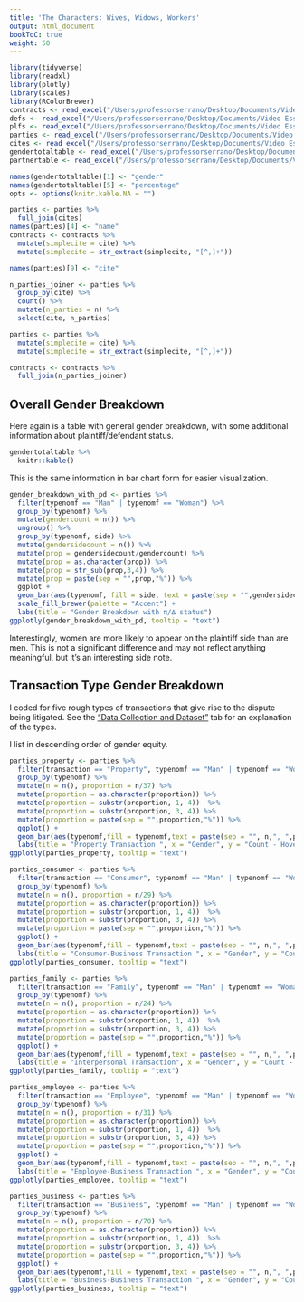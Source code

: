 ```yaml
---
title: 'The Characters: Wives, Widows, Workers'
output: html_document
bookToC: true
weight: 50
---
```


```r
library(tidyverse) 
library(readxl)
library(plotly)
library(scales)
library(RColorBrewer)
contracts <- read_excel("/Users/professorserrano/Desktop/Documents/Video Essays/Law/contracts_gender_r_2.xlsx")
defs <- read_excel("/Users/professorserrano/Desktop/Documents/Video Essays/Law/defs_r.xlsx")
plfs <- read_excel("/Users/professorserrano/Desktop/Documents/Video Essays/Law/plfs_r.xlsx")
parties <- read_excel("/Users/professorserrano/Desktop/Documents/Video Essays/Law/parties_r.xlsx")
cites <- read_excel("/Users/professorserrano/Desktop/Documents/Video Essays/Law/cites_for_contracts.xlsx")
gendertotaltable <- read_excel("/Users/professorserrano/Desktop/Documents/Video Essays/Law/gendertotaltable.xlsx")
partnertable <- read_excel("/Users/professorserrano/Desktop/Documents/Video Essays/Law/partner_table.xlsx")

names(gendertotaltable)[1] <- "gender"
names(gendertotaltable)[5] <- "percentage"
opts <- options(knitr.kable.NA = "")

parties <- parties %>%
  full_join(cites)
names(parties)[4] <- "name"
contracts <- contracts %>%
  mutate(simplecite = cite) %>%
  mutate(simplecite = str_extract(simplecite, "[^,]+"))

names(parties)[9] <- "cite"

n_parties_joiner <- parties %>%
  group_by(cite) %>%
  count() %>%
  mutate(n_parties = n) %>%
  select(cite, n_parties)

parties <- parties %>%
  mutate(simplecite = cite) %>%
  mutate(simplecite = str_extract(simplecite, "[^,]+"))

contracts <- contracts %>%
  full_join(n_parties_joiner)

```


## Overall Gender Breakdown 

Here again is a table with general gender breakdown, with some additional information about plaintiff/defendant status. 

```r

gendertotaltable %>%
  knitr::kable()
```

This is the same information in bar chart form for easier visualization.

```r
gender_breakdown_with_pd <- parties %>%
  filter(typenomf == "Man" | typenomf == "Woman") %>%
  group_by(typenomf) %>%
  mutate(gendercount = n()) %>%
  ungroup() %>%
  group_by(typenomf, side) %>%
  mutate(gendersidecount = n()) %>%
  mutate(prop = gendersidecount/gendercount) %>%
  mutate(prop = as.character(prop)) %>%
  mutate(prop = str_sub(prop,3,4)) %>%
  mutate(prop = paste(sep = "",prop,"%")) %>%
  ggplot +
  geom_bar(aes(typenomf, fill = side, text = paste(sep = "",gendersidecount,", ",prop))) +
  scale_fill_brewer(palette = "Accent") +
  labs(title = "Gender Breakdown with π/∆ status")
ggplotly(gender_breakdown_with_pd, tooltip = "text")


```

Interestingly, women are more likely to appear on the plaintiff side than are men. This is not a significant difference and may not reflect anything meaningful, but it's an interesting side note. 


## Transaction Type Gender Breakdown

I coded for five rough types of transactions that give rise to the dispute being litigated. See the ["Data Collection and Dataset"](/docs/dataset) tab for an explanation of the types. 

I list in descending order of gender equity. 

```r
parties_property <- parties %>%
  filter(transaction == "Property", typenomf == "Man" | typenomf == "Woman") %>%
  group_by(typenomf) %>%
  mutate(n = n(), proportion = n/37) %>%
  mutate(proportion = as.character(proportion)) %>%
  mutate(proportion = substr(proportion, 1, 4))  %>%
  mutate(proportion = substr(proportion, 3, 4)) %>%
  mutate(proportion = paste(sep = "",proportion,"%")) %>%
  ggplot() +
  geom_bar(aes(typenomf,fill = typenomf,text = paste(sep = "", n,", ",proportion)),fill=c("hotpink3","chartreuse4")) +
  labs(title = "Property Transaction ", x = "Gender", y = "Count - Hover for N and %")
ggplotly(parties_property, tooltip = "text")

```


```r
parties_consumer <- parties %>%
  filter(transaction == "Consumer", typenomf == "Man" | typenomf == "Woman") %>%
  group_by(typenomf) %>%
  mutate(n = n(), proportion = n/29) %>%
  mutate(proportion = as.character(proportion)) %>%
  mutate(proportion = substr(proportion, 1, 4))  %>%
  mutate(proportion = substr(proportion, 3, 4)) %>%
  mutate(proportion = paste(sep = "",proportion,"%")) %>%
  ggplot() +
  geom_bar(aes(typenomf,fill = typenomf,text = paste(sep = "", n,", ",proportion)),fill=c("hotpink3","chartreuse4")) +
  labs(title = "Consumer-Business Transaction ", x = "Gender", y = "Count - Hover for N and %")
ggplotly(parties_consumer, tooltip = "text")

```

```r
parties_family <- parties %>%
  filter(transaction == "Family", typenomf == "Man" | typenomf == "Woman") %>%
  group_by(typenomf) %>%
  mutate(n = n(), proportion = n/24) %>%
  mutate(proportion = as.character(proportion)) %>%
  mutate(proportion = substr(proportion, 1, 4))  %>%
  mutate(proportion = substr(proportion, 3, 4)) %>%
  mutate(proportion = paste(sep = "",proportion,"%")) %>%
  ggplot() +
  geom_bar(aes(typenomf,fill = typenomf,text = paste(sep = "", n,", ",proportion)),fill=c("hotpink3","chartreuse4")) +
  labs(title = "Interpersonal Transaction", x = "Gender", y = "Count - Hover for N and %")
ggplotly(parties_family, tooltip = "text")

```


```r
parties_employee <- parties %>%
  filter(transaction == "Employee", typenomf == "Man" | typenomf == "Woman") %>%
  group_by(typenomf) %>%
  mutate(n = n(), proportion = n/31) %>%
  mutate(proportion = as.character(proportion)) %>%
  mutate(proportion = substr(proportion, 1, 4))  %>%
  mutate(proportion = substr(proportion, 3, 4)) %>%
  mutate(proportion = paste(sep = "",proportion,"%")) %>%
  ggplot() +
  geom_bar(aes(typenomf,fill = typenomf,text = paste(sep = "", n,", ",proportion)),fill=c("cornflowerblue","bisque2")) +
  labs(title = "Employee-Business Transaction ", x = "Gender", y = "Count - Hover for N and %") 
ggplotly(parties_employee, tooltip = "text")
```



```r
parties_business <- parties %>%
  filter(transaction == "Business", typenomf == "Man" | typenomf == "Woman") %>%
  group_by(typenomf) %>%
  mutate(n = n(), proportion = n/70) %>%
  mutate(proportion = as.character(proportion)) %>%
  mutate(proportion = substr(proportion, 1, 4))  %>%
  mutate(proportion = substr(proportion, 3, 4)) %>%
  mutate(proportion = paste(sep = "",proportion,"%")) %>%
  ggplot() +
  geom_bar(aes(typenomf,fill = typenomf,text = paste(sep = "", n,", ",proportion)),fill=c("hotpink3","chartreuse4")) +
  labs(title = "Business-Business Transaction ", x = "Gender", y = "Count - Hover for N and %")
ggplotly(parties_business, tooltip = "text")
```



